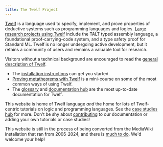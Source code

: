 ```yaml
---
title: The Twelf Project
---
```


[Twelf](/wiki/about-the-twelf-project/) is a language used to specify,
implement, and prove properties of deductive systems such as programming
languages and logics. [Large research projects using
Twelf](/wiki/research-projects-using-twelf/) include the TALT typed assembly
language, a foundational proof-carrying-code system, and a type safety proof
for Standard ML. Twelf is no longer undergoing active development, but it
retains a community of users and remains a valuable tool for research.

Visitors without a technical background are encouraged to read the [general
description of Twelf](http://twelf.org/wiki/general-description-of-twelf/).

- The [installation instructions](/wiki/download/) can get you started.
- [Proving metatheorems with Twelf](/wiki/proving-metatheorems-with-twelf) is
  a mini-course on some of the most common ways of using Twelf.
- The [glossary](/wiki/glossary/) and [documentation hub](/wiki/documentation/)
  are the most up-to-date documentation for Twelf.

This website is home of Twelf language _and_ the home for lots of Twelf-centric
tutorials on logic and programming languages. See the [case studies
hub](/wiki/case-studies/) for more. Don't be shy about
[contributing](/contributing/) to our documentation or adding your own
tutorials or case studies!

This website is still in the process of being converted from the MediaWiki
installation that ran from 2006-2024, and there is [much to do](/todo/). We'd
welcome your help!
